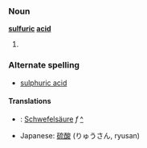 ===Noun===
'''[[sulfuric]] [[acid]]'''

#
===Alternate spelling===
*[[sulphuric acid]]

====Translations====
*{{msg:de}}: [[Schwefelsäure]] ''f'' [[:de:Schwefelsäure|^]]
*Japanese: [[硫酸]] (りゅうさん, ryusan)

{{stub}}